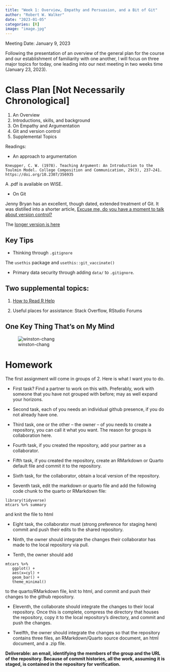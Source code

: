 ```yaml
---
title: "Week 1: Overview, Empathy and Persuasion, and a Bit of Git"
author: "Robert W. Walker"
date: "2023-01-05"
categories: [R]
image: "image.jpg"
---
```


Meeting Date: January 9, 2023

Following the presentation of an overview of the general plan for the course and our establishment of familiarity with one another, I will focus on three major topics for today, one leading into our next meeting in two weeks time (January 23, 2023).

# Class Plan [Not Necessarily Chronological]

1. An Overview
2. Introductions, skills, and background
3. On Empathy and Argumentation
4. Git and version control
5. Supplemental Topics

Readings:

-   An approach to argumentation

`Kneupper, C. W. (1978). Teaching Argument: An Introduction to the Toulmin Model. College Composition and Communication, 29(3), 237–241. https://doi.org/10.2307/356935`

A .pdf is available on WISE.

-   On Git

Jenny Bryan has an excellent, though dated, extended treatment of Git. It was distilled into a shorter article, [Excuse me, do you have a moment to talk about version control?](https://peerj.com/preprints/3159v2/)

The [longer version is here](https://happygitwithr.com/index.html)

## Key Tips

- Thinking through `.gitignore`

The `usethis` package and `usethis::git_vaccinate()`

- Primary data security through adding `data/` to `.gitignore`.

## Two supplemental topics:

1. [How to Read R Help](https://rfortherestofus.com/2022/10/help-pages/)

2. Useful places for assistance: Stack Overflow, RStudio Forums

## One Key Thing That's on My Mind

![winston-chang](img/shinylive.png)

# Homework

The first assignment will come in groups of 2.  Here is what I want you to do.  

- First task?  Find a partner to work on this with.  Preferably, work with someone that you have not grouped with before; may as well expand your horizons. 

- Second task, each of you needs an individual github presence, if you do not already have one.

- Third task, one or the other -- the owner -- of you needs to create a repository, you can call it what you want.  The reason for groups is collaboration here.

- Fourth task, if you created the repository, add your partner as a collaborator.

- Fifth task, if you created the repository, create an RMarkdown or Quarto default file and commit it to the repository. 

- Sixth task, for the collaborator, obtain a local version of the repository.

- Seventh task, edit the markdown or quarto file and add the following code chunk to the quarto or RMarkdown file:
```
library(tidyverse)
mtcars %>% summary
```
and knit the file to html

- Eight task, the collaborator must (strong preference for staging here) commit and push their edits to the shared repository.

- Ninth, the owner should integrate the changes their collaborator has made to the local repository via pull.

- Tenth, the owner should add 
```
mtcars %>% 
   ggplot() + 
   aes(x=cyl) + 
   geom_bar() + 
   theme_minimal()
```
to the quarto/RMarkdown file, knit to html, and commit and push their changes to the github repository.

- Eleventh, the collaborate should integrate the changes to their local repository.  Once this is complete, compress the directory that houses the repository, copy it to the local repository's directory, and commit and push the changes.

- Twelfth, the owner should integrate the changes so that the repository contains three files, an RMarkdown/Quarto source document, an html document, and a .zip file.

**Deliverable: an email, identifying the members of the group and the URL of the repository.  Because of commit histories, all the work, assuming it is staged, is contained in the repository for verification.**